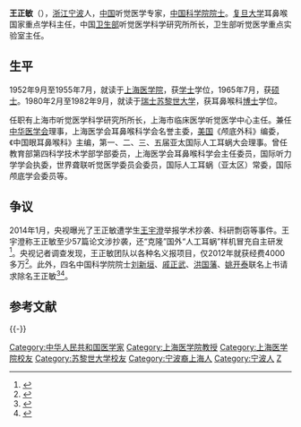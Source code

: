 {{Infobox_Person
| name = 王正敏
|image= 
|box_width= 
|occupation= 
| period = 
|birth_name=
| other_names =
| Sex =男
|birth_date= {{birth date and age|1935|11|18}}
|birth_place= {{ROC}}[[浙江|浙江]][[宁波|宁波]]
|death_date= 
|death_place= 
| nationality ={{PRC}}
| residence =
| party =
| religion =
| spouse = 
| relatives = 
|education= 
| past = 
{{Infobox_People_CAS
|学部=生命科学和医学学部
|专业=听觉医学
|当选年=2005年
}}
| work =
|awards=
}}
'''王正敏'''（{{bd|1935年|11月18日|||王正敏}}），[[浙江|浙江]][[宁波|宁波]]人，[[中国|中国]]听觉医学专家，[[中国科学院院士|中国科学院院士]]。[[复旦大学|复旦大学]]耳鼻喉国家重点学科主任，中国[[卫生部|卫生部]]听觉医学科学研究所所长，卫生部听觉医学重点实验室主任。

==生平 ==
1952年9月至1955年7月，就读于[[上海医学院|上海医学院]]，获[[学士|学士]]学位，1965年7月，获[[硕士|硕士]]。1980年2月至1982年9月，就读于[[瑞士|瑞士]][[苏黎世大学|苏黎世大学]]，获耳鼻喉科[[博士|博士]]学位。

任职有上海市听觉医学科学研究所所长，上海市临床医学听觉医学中心主任。兼任[[中华医学会|中华医学会]]理事，上海医学会耳鼻喉科学会名誉主委，[[美国|美国]]《颅底外科》编委，《中国眼耳鼻喉科》主编，第一、二、三、五届亚太国际人工耳蜗大会理事。曾任教育部第四科学技术学部学部委员，上海医学会耳鼻喉科学会主任委员，国际听力学学会执委，世界聋联听觉医学委员会委员，国际人工耳蜗（亚太区）常委，国际颅底学会委员等。

== 争议 ==
2014年1月，央视曝光了王正敏遭学生[[王宇澄|王宇澄]]举报学术抄袭、科研剽窃等事件。王宇澄称王正敏至少57篇论文涉抄袭，还“克隆”国外“人工耳蜗”样机冒充自主研发<ref>{{Cite web |title=中科院院士被指抄袭论文 模仿国外样机获专利费 |url=http://news.163.com/14/0102/08/9HIQ73ME0001124J.html |access-date=2014-01-07 |date=2014-01-02 |publisher=央视 |website=网易|language=zh |archive-url=https://web.archive.org/web/20140107072441/http://news.163.com/14/0102/08/9HIQ73ME0001124J.html |archive-date=2014-01-07 |dead-url=no}}</ref>。央视记者调查发现，王正敏团队以各种名义报项目，仅2012年就获经费4000多万<ref>{{Cite web |title=院士回应被指指控:从未造假 举报者曾提荒唐要求 |url=http://news.163.com/14/0103/02/9HKN332R00014AED.html |access-date=2014-01-07 |date=2014-01-07 |publisher=[[京华时报|京华时报]] |website= 网易|language=zh |archive-url=https://web.archive.org/web/20140106192032/http://news.163.com/14/0103/02/9HKN332R00014AED.html |archive-date=2014-01-06 |dead-url=yes}}</ref>。此外，四名中国科学院院士[[刘新垣|刘新垣]]、[[戚正武|戚正武]]、[[洪国藩|洪国藩]]、[[姚开泰|姚开泰]]联名上书请求除名王正敏<ref>{{Cite web|title=多名推荐人要求将涉嫌造假中科院院士除名|url=http://news.163.com/14/0107/12/9I03QJGE0001124J.html|access-date=2014-01-07|date=2014-04-17|work=网易|publisher=新华网|language=zh|archive-url=https://web.archive.org/web/20140107071901/http://news.163.com/14/0107/12/9I03QJGE0001124J.html|archive-date=2014-01-07|dead-url=no}}</ref><ref>{{Cite web |title=戚正武院士：我为什么要求除名王正敏 |url=http://news.hexun.com/2014-01-17/161506798.html |access-date=2014-02-14 |publisher=[[新民周刊|新民周刊]] |website=和讯网 |archive-url=https://web.archive.org/web/20140222210921/http://news.hexun.com/2014-01-17/161506798.html |archive-date=2014-02-22 |dead-url=no}}</ref>。

== 参考文献 ==
{{Reflist}}

{{-}}
{{中国科学院生命科学和医学学部院士}}

{{DEFAULTSORT:W}}
[[Category:中华人民共和国医学家|Category:中华人民共和国医学家]]
[[Category:上海医学院教授|Category:上海医学院教授]]
[[Category:上海医学院校友|Category:上海医学院校友]]
[[Category:苏黎世大学校友|Category:苏黎世大学校友]]
[[Category:宁波裔上海人|Category:宁波裔上海人]]
[[Category:宁波人|Category:宁波人]]
[[Category:王姓|Z]]